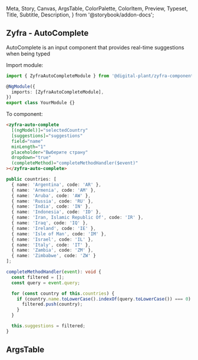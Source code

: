   Meta,
  Story,
  Canvas,
  ArgsTable,
  ColorPalette,
  ColorItem,
  Preview,
  Typeset,
  Title,
  Subtitle,
  Description,
} from '@storybook/addon-docs';

## Zyfra - AutoComplete

<Subtitle>AutoComplete is an input component that provides real-time suggestions when being typed</Subtitle>

Import module:

```typescript
import { ZyfraAutoCompleteModule } from '@digital-plant/zyfra-components';

@NgModule({
  imports: [ZyfraAutoCompleteModule],
})
export class YourModule {}
```

To component:

```html
<zyfra-auto-complete
  [(ngModel)]="selectedCountry"
  [suggestions]="suggestions"
  field="name"
  minLength="1"
  placeholder="Выберите страну"
  dropdown="true"
  (completeMethod)="completeMethodHandler($event)"
></zyfra-auto-complete>
```

```typescript
public countries: [
  { name: 'Argentina', code: 'AR' },
  { name: 'Armenia', code: 'AM' },
  { name: 'Aruba', code: 'AW' },
  { name: 'Russia', code: 'RU' },
  { name: 'India', code: 'IN' },
  { name: 'Indonesia', code: 'ID' },
  { name: 'Iran, Islamic Republic Of', code: 'IR' },
  { name: 'Iraq', code: 'IQ' },
  { name: 'Ireland', code: 'IE' },
  { name: 'Isle of Man', code: 'IM' },
  { name: 'Israel', code: 'IL' },
  { name: 'Italy', code: 'IT' },
  { name: 'Zambia', code: 'ZM' },
  { name: 'Zimbabwe', code: 'ZW' }
];

completeMethodHandler(event): void {
  const filtered = [];
  const query = event.query;

  for (const country of this.countries) {
    if (country.name.toLowerCase().indexOf(query.toLowerCase()) === 0) {
      filtered.push(country);
    }
  }

  this.suggestions = filtered;
}
```

## ArgsTable

<ArgsTable of={ZyfraAutoCompleteComponent} />
